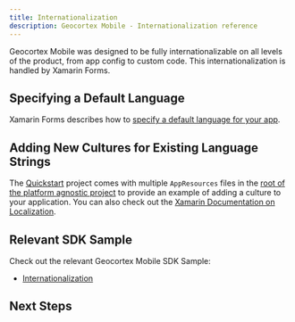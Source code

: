 ```yaml
---
title: Internationalization
description: Geocortex Mobile - Internationalization reference
---
```



<TranslationCallout />

Geocortex Mobile was designed to be fully internationalizable on all levels of the product, from app config to custom code. This internationalization is handled by Xamarin Forms.

## Specifying a Default Language

Xamarin Forms describes how to [specify a default language for your app](https://docs.microsoft.com/en-us/xamarin/xamarin-forms/app-fundamentals/localization/text?pivots=windows#specify-the-default-culture).

## Adding New Cultures for Existing Language Strings

The [Quickstart](https://github.com/geocortex/vertigis-mobile-quickstart) project comes with multiple `AppResources` files in the [root of the platform agnostic project](https://github.com/geocortex/vertigis-mobile-quickstart/tree/master/App1/App1) to provide an example of adding a culture to your application. You can also check out the [Xamarin Documentation on Localization](https://docs.microsoft.com/en-us/xamarin/xamarin-forms/app-fundamentals/localization/).

## Relevant SDK Sample

Check out the relevant Geocortex Mobile SDK Sample:

-   [Internationalization](https://github.com/geocortex/vertigis-mobile-samples/tree/master/Geocortex.Mobile.Samples/Geocortex.Mobile.Samples/Samples/Conceptual/Internationalization)

## Next Steps

<UseCaseContainer>
    <UseCaseCard
        title="lang-i18n-app-config"
        description="lang-i18n-app-config-description"
        link={useBaseUrl(
            "docs/mobile/configuration-app-config-reference#internationalization"
        )}
    />
    <UseCaseCard
        title="lang-i18n-components"
        description="lang-i18n-components-description"
        link={useBaseUrl(
            "docs/mobile/sdk-components-internationalization"
        )}
    />
</UseCaseContainer>
